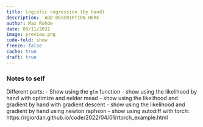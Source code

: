 ```yaml
---
title: Logistic regression (by hand)
description:  ADD DESCRIPTION HERE
author: Max Rohde
date: 05/11/2022
image: preview.png
code-fold: show
freeze: false
cache: true
draft: true
---
```


### Notes to self

Different parts:
- Show using the `glm` function
- show using the likelihood by hand with optimize and nelder mead
- show using the likelihood and gradient by hand with gradient descent
- show using the likelihood and gradient by hand using newton raphson
- show using autodiff with torch: https://rgiordan.github.io/code/2022/04/01/rtorch_example.html

